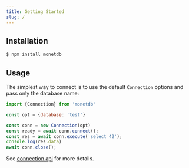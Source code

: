 ```yaml
---
title: Getting Started
slug: /
---
```


## Installation

```bash
$ npm install monetdb
```

## Usage
The simplest way to connect is to use the default `Connection` options and pass only the database name:

```js
import {Connection} from 'monetdb'

const opt = {database: 'test'}

const conn = new Connection(opt)
const ready = await conn.connect();
const res = await conn.execute('select 42');
console.log(res.data)
await conn.close();
```
See [connection api](/apis/connection) for more details.

